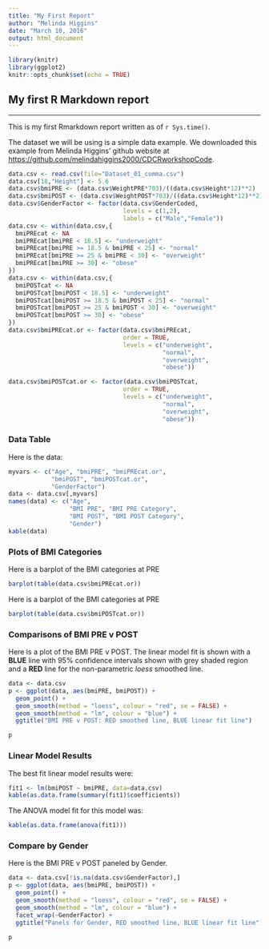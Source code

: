 ```yaml
---
title: "My First Report"
author: "Melinda Higgins"
date: "March 10, 2016"
output: html_document
---
```


```r
library(knitr)
library(ggplot2)
knitr::opts_chunk$set(echo = TRUE)
```

## My first R Markdown report

---

This is my first Rmarkdown report written as of `r Sys.time()`.

The dataset we will be using is a simple data example. We downloaded this example from Melinda Higgins' github website at [https://github.com/melindahiggins2000/CDCRworkshopCode](https://github.com/melindahiggins2000/CDCRworkshopCode).

```r
data.csv <- read.csv(file="Dataset_01_comma.csv")
data.csv[18,"Height"] <- 5.6
data.csv$bmiPRE <- (data.csv$WeightPRE*703)/((data.csv$Height*12)**2)
data.csv$bmiPOST <- (data.csv$WeightPOST*703)/((data.csv$Height*12)**2)
data.csv$GenderFactor <- factor(data.csv$GenderCoded,
                                levels = c(1,2),
                                labels = c("Male","Female"))
data.csv <- within(data.csv,{
  bmiPREcat <- NA
  bmiPREcat[bmiPRE < 18.5] <- "underweight"
  bmiPREcat[bmiPRE >= 18.5 & bmiPRE < 25] <- "normal"
  bmiPREcat[bmiPRE >= 25 & bmiPRE < 30] <- "overweight"
  bmiPREcat[bmiPRE >= 30] <- "obese"
})
data.csv <- within(data.csv,{
  bmiPOSTcat <- NA
  bmiPOSTcat[bmiPOST < 18.5] <- "underweight"
  bmiPOSTcat[bmiPOST >= 18.5 & bmiPOST < 25] <- "normal"
  bmiPOSTcat[bmiPOST >= 25 & bmiPOST < 30] <- "overweight"
  bmiPOSTcat[bmiPOST >= 30] <- "obese"
})
data.csv$bmiPREcat.or <- factor(data.csv$bmiPREcat,
                                order = TRUE,
                                levels = c("underweight", 
                                           "normal",
                                           "overweight",
                                           "obese"))

data.csv$bmiPOSTcat.or <- factor(data.csv$bmiPOSTcat,
                                order = TRUE,
                                levels = c("underweight", 
                                           "normal",
                                           "overweight",
                                           "obese"))
```

### Data Table

Here is the data:

```r
myvars <- c("Age", "bmiPRE", "bmiPREcat.or", 
            "bmiPOST", "bmiPOSTcat.or", 
            "GenderFactor")
data <- data.csv[,myvars]
names(data) <- c("Age",
                 "BMI PRE", "BMI PRE Category",
                 "BMI POST", "BMI POST Category",
                 "Gender")
kable(data)
```

### Plots of BMI Categories

Here is a barplot of the BMI categories at PRE

```r
barplot(table(data.csv$bmiPREcat.or))
```

Here is a barplot of the BMI categories at PRE

```r
barplot(table(data.csv$bmiPOSTcat.or))
```

### Comparisons of BMI PRE v POST

Here is a plot of the BMI PRE v POST. The linear model fit is shown with a **BLUE** line with 95% confidence intervals shown with grey shaded region and a **RED** line for the non-parametric _loess_ smoothed line.

```r
data <- data.csv
p <- ggplot(data, aes(bmiPRE, bmiPOST)) + 
  geom_point() + 
  geom_smooth(method = "loess", colour = "red", se = FALSE) + 
  geom_smooth(method = "lm", colour = "blue") + 
  ggtitle("BMI PRE v POST: RED smoothed line, BLUE linear fit line")

p
```

### Linear Model Results

The best fit linear model results were:

```r
fit1 <- lm(bmiPOST ~ bmiPRE, data=data.csv)
kable(as.data.frame(summary(fit1)$coefficients))
```

The ANOVA model fit for this model was:

```r
kable(as.data.frame(anova(fit1)))
```

### Compare by Gender

Here is the BMI PRE v POST paneled by Gender.

```r
data <- data.csv[!is.na(data.csv$GenderFactor),]
p <- ggplot(data, aes(bmiPRE, bmiPOST)) + 
  geom_point() + 
  geom_smooth(method = "loess", colour = "red", se = FALSE) + 
  geom_smooth(method = "lm", colour = "blue") + 
  facet_wrap(~GenderFactor) + 
  ggtitle("Panels for Gender, RED smoothed line, BLUE linear fit line")

p
```


